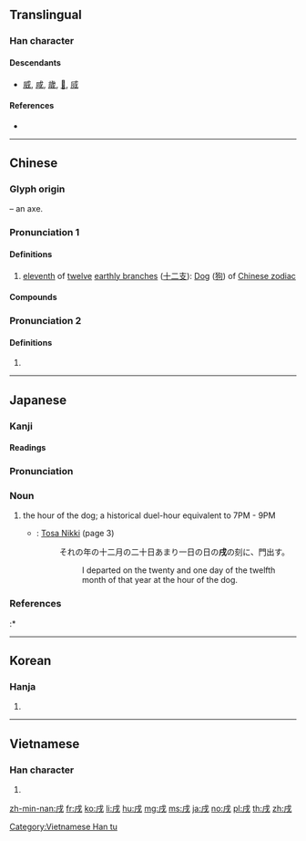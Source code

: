 {{also|戊|戍|戉}}
{{character info/new}}
==Translingual==

===Han character===
{{Han char|rn=62|rad=戈|as=02|sn=6|four=53200|canj=IHM|ids=⿵戊一}}

====Descendants====
* [[威]], [[咸]], [[歲]], [[𤇳]], [[烕]]

====References====
* {{Han ref|kx=0411.040|dkj=11535|dj=0752.080|hdz=21398.010|uh=620C|ud=25100|bh=A6A6|bd=42662}}

----

==Chinese==
{{zh-forms}}

===Glyph origin===
{{Han etym}}
{{liushu|p}} – an axe.

===Pronunciation 1===
{{zh-pron
|m=xū
|c=seot1
|md=sók
|mn=sut
|w=4xiq
|mc=y
|oc=y
|cat=n
}}

====Definitions====
{{zh-hanzi}}

# [[eleventh]] of [[twelve]] [[earthly branch]]es ([[十二支]]): [[dog|Dog]] ([[狗]]) of [[W:Chinese zodiac|Chinese zodiac]]

====Compounds====
{{zh-der|戌時|戌削|戌月|戊戌政變|戊戌變法}}

===Pronunciation 2===
{{zh-pron
|m=qu
|dial=n
|cat=n
}}

====Definitions====
{{zh-hanzi}}

# {{zh-only|屈戌|[[metal]] [[fastening]]}}

----

==Japanese==

===Kanji===
{{ja-kanji|grade=|rs=戈02}}

====Readings====
{{ja-readings|goon=[[しゅち]] (shuchi)|kanon=[[しゅつ]] (shutsu)|kanyoon=[[じゅつ]] (jutsu)|kun=[[いぬ]] (inu)}}

{{ja-kanjitab|いぬ|yomi=k}}

===Pronunciation===
{{ja-pron|yomi=k|いぬ|acc=2|acc_ref=DJR}}

===Noun===
{{ja-noun|いぬ}}

# the hour of the dog; a historical duel-hour equivalent to 7PM - 9PM
#* {{circa|935}}: [[w:Tosa Nikki|Tosa Nikki]] (page 3)
#*: それの年の十二月の二十日あまり一日の日の'''戌'''の刻に、門出す。
#*:: I departed on the twenty and one day of the twelfth month of that year at the hour of the dog.

===References===
<references/>
:* {{cite-book
|last=Hasegawa
|first=Masaharu
|coauthors=Yūichirō Imanishi, Hiroshi Itō, Hiroshi Yoshioka
|title=Shin Nihon Koten Bungaku Taikei 24: Tosa Nikki, Kagerō Nikki, Murasaki Shikibu Nikki, Sarashina Nikki
|publisher=[[w:Iwanami Shoten Publishing|Iwanami Shoten]]
|year=1989
|location=[[w:Tokyo|Tōkyō]]
|isbn=4-00-240024-7
}}

----

==Korean==

===Hanja===
{{ko-hanja|hangeul=술|eumhun=|rv=sul|mr=sul|y=swul}}

# {{defn|lang=ko|sort=戈02}}

----

==Vietnamese==

===Han character===
{{vi-readings|rs=戈02|hanviet=[[tuất]]}}

# {{defn|lang=vi|sort=戈02}}

[[Category:Vietnamese Han tu]]

[[zh-min-nan:戌]]
[[fr:戌]]
[[ko:戌]]
[[li:戌]]
[[hu:戌]]
[[mg:戌]]
[[ms:戌]]
[[ja:戌]]
[[no:戌]]
[[pl:戌]]
[[th:戌]]
[[zh:戌]]